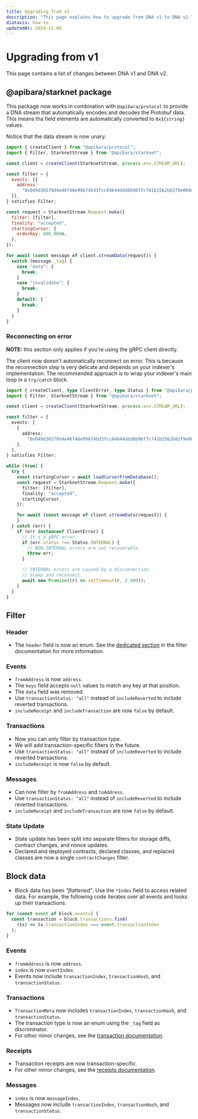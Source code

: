 ```yaml
---
title: Upgrading from v1
description: "This page explains how to upgrade from DNA v1 to DNA v2."
diataxis: how-to
updatedAt: 2024-11-06
---
```


# Upgrading from v1

This page contains a list of changes between DNA v1 and DNA v2.

## @apibara/starknet package

This package now works in combination with `@apibara/protocol` to provide a DNA stream
that automatically encodes and decodes the Protobuf data. This means tha field elements
are automatically converted to `0x${string}` values.

Notice that the data stream is now unary.

```js
import { createClient } from "@apibara/protocol";
import { Filter, StarknetStream } from "@apibara/starknet";

const client = createClient(StarknetStream, process.env.STREAM_URL);

const filter = {
  events: [{
    address:
      "0x049d36570d4e46f48e99674bd3fcc84644ddd6b96f7c741b1562b82f9e004dc7",
  }],
} satisfies Filter;

const request = StarknetStream.Request.make({
  filter: [filter],
  finality: "accepted",
  startingCursor: {
    orderKey: 800_000n,
  },
});

for await (const message of client.streamData(request)) {
  switch (message._tag) {
    case "data": {
      break;
    }
    case "invalidate": {
      break;
    }
    default: {
      break;
    }
  }
}
```

### Reconnecting on error

**NOTE:** this section only applies if you're using the gRPC client directly.

The client now doesn't automatically reconnect on error. This is because the reconnection step
is very delicate and depends on your indexer's implementation.
The recommended approach is to wrap your indexer's main loop in a `try/catch` block.

```ts
import { createClient, type ClientError, type Status } from "@apibara/protocol";
import { Filter, StarknetStream } from "@apibara/starknet";

const client = createClient(StarknetStream, process.env.STREAM_URL);

const filter = {
  events: [
    {
      address:
        "0x049d36570d4e46f48e99674bd3fcc84644ddd6b96f7c741b1562b82f9e004dc7",
    },
  ],
} satisfies Filter;

while (true) {
  try {
    const startingCursor = await loadCursorFromDatabase();
    const request = StarknetStream.Request.make({
      filter: [filter],
      finality: "accepted",
      startingCursor,
    });

    for await (const message of client.streamData(request)) {
    }
  } catch (err) {
    if (err instanceof ClientError) {
      // It's a gRPC error.
      if (err.status !== Status.INTERNAL) {
        // NON-INTERNAL errors are not recoverable.
        throw err;
      }

      // INTERNAL errors are caused by a disconnection.
      // Sleep and reconnect.
      await new Promise((r) => setTimeout(r, 2_000));
    }
  }
}
```

## Filter

### Header

- The `header` field is now an enum. See the [dedicated section](/docs/v2/networks/starknet/filter#header)
  in the filter documentation for more information.

### Events

- `fromAddress` is now `address`.
- The `keys` field accepts `null` values to match any key at that position.
- The `data` field was removed.
- Use `transactionStatus: "all"` instead of `includeReverted` to include reverted transactions.
- `includeReceipt` and `includeTransaction` are now `false` by default.

### Transactions

- Now you can only filter by transaction type.
- We will add transaction-specific filters in the future.
- Use `transactionStatus: "all"` instead of `includeReverted` to include reverted transactions.
- `includeReceipt` is now `false` by default.

### Messages

- Can now filter by `fromAddress` and `toAddress`.
- Use `transactionStatus: "all"` instead of `includeReverted` to include reverted transactions.
- `includeReceipt` and `includeTransaction` are now `false` by default.

### State Update

- State update has been split into separate filters for storage diffs, contract
  changes, and nonce updates.
- Declared and deployed contracts, declared classes, and replaced classes are now
  a single `contractChanges` filter.

## Block data

- Block data has been _"flattened"_. Use the `*Index` field to access related data.
  For example, the following code iterates over all events and looks up their
  transactions.

```js
for (const event of block.events) {
  const transaction = block.transactions.find(
    (tx) => tx.transactionIndex === event.transactionIndex
  );
}
```

### Events

- `fromAddress` is now `address`.
- `index` is now `eventIndex`.
- Events now include `transactionIndex`, `transactionHash`, and `transactionStatus`.

### Transactions

- `TransactionMeta` now includes `transactionIndex`, `transactionHash`, and `transactionStatus`.
- The transaction type is now an enum using the `_tag` field as discriminator.
- For other minor changes, see the [transaction documentation](/docs/v2/networks/starknet/data#transaction).

### Receipts

- Transaction receipts are now transaction-specific.
- For other minor changes, see the [receipts documentation](/docs/v2/networks/starknet/data#transaction-receipt).

### Messages

- `index` is now `messageIndex`.
- Messages now include `transactionIndex`, `transactionHash`, and `transactionStatus`.
